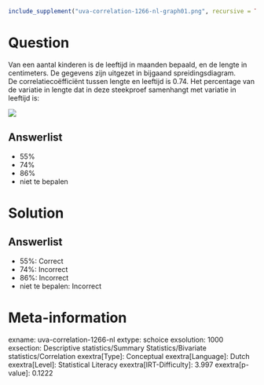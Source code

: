 ```r
include_supplement("uva-correlation-1266-nl-graph01.png", recursive = TRUE)
```

Question
========

Van een aantal kinderen is de leeftijd in maanden bepaald, en de lengte
in centimeters. De gegevens zijn uitgezet in bijgaand
spreidingsdiagram.\
De correlatiecoëfficiënt tussen lengte en leeftijd is 0.74. Het
percentage van de variatie in lengte dat in deze steekproef samenhangt
met variatie in leeftijd is:

![](uva-correlation-1266-nl-graph01.png)

Answerlist
----------

* 55%
* 74%
* 86%
* niet te bepalen

Solution
========

Answerlist
----------

* 55%: Correct
* 74%: Incorrect
* 86%: Incorrect
* niet te bepalen: Incorrect

Meta-information
================
exname: uva-correlation-1266-nl
extype: schoice
exsolution: 1000
exsection: Descriptive statistics/Summary Statistics/Bivariate statistics/Correlation
exextra[Type]: Conceptual
exextra[Language]: Dutch
exextra[Level]: Statistical Literacy
exextra[IRT-Difficulty]: 3.997
exextra[p-value]: 0.1222
